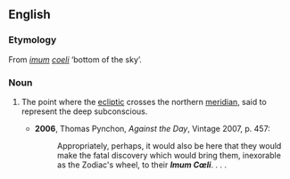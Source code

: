 ==English==

===Etymology===
From {{etyl|la|en}} ''[[imum]] [[coeli]]'' ‘bottom of the sky’.

===Noun===
{{en-noun|-}}

# {{lb|en|astrology}} The point where the [[ecliptic]] crosses the northern [[meridian]], said to represent the deep subconscious.
#* '''2006''', Thomas Pynchon, ''Against the Day'', Vintage 2007, p. 457:
#*: Appropriately, perhaps, it would also be here that they would make the fatal discovery which would bring them, inexorable as the Zodiac's wheel, to their '''''Imum Cœli'''''. . . .